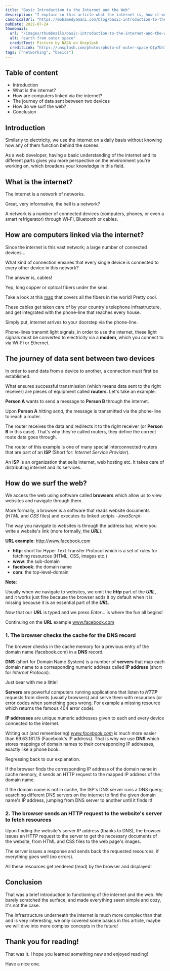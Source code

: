 ```yaml
---
title: "Basic Introduction to the Internet and the Web"
description: "I explain in this article what the internet is, how it works and what happens under the hood when you open a page using your web browser, as well as concepts like IP addresses, DNS, servers and HTTP."
canonicalUrl: "https://mohamedyamani.com/blog/basic-introduction-to-the-internet-and-the-web/"
pubDate: 2021-07-24
thumbnail:
  url: "/images/thumbnails/basic-introduction-to-the-internet-and-the-web.jpg"
  alt: "earth from outer space"
  creditText: Picture by NASA on Unsplash
  creditLink: "https://unsplash.com/photos/photo-of-outer-space-Q1p7bh3SHj8?&utm_medium=referral&utm_source=mohamedyamani.com"
tags: ["networking", "basics"]
---
```


## Table of content

- Introduction
- What is the internet?
- How are computers linked via the internet?
- The journey of data sent between two devices
- How do we surf the web?
- Conclusion

## Introduction

Similarly to electricity, we use the internet on a daily basis without knowing how any of them function behind the scenes.

As a web developer, having a basic understanding of the internet and its different parts gives you more perspective on the environment you're working on, which broadens your knowledge in this field.

## What is the internet?

The internet is a network of networks.

Great, very informative, the hell is a network?

A network is a number of connected devices (computers, phones, or even a smart refrigerator) through Wi-Fi, Bluetooth or cables.

## How are computers linked via the internet?

Since the internet is this vast network; a large number of connected devices…

What kind of connection ensures that every single device is connected to every other device in this network?

The answer is, cables!

Yep, long copper or optical fibers under the seas.

Take a look at this [map](https://www.submarinecablemap.com) that covers all the fibers in the world! Pretty cool.

These cables get taken care of by your country's telephone infrastructure, and get integrated with the phone-line that reaches every house.

Simply put, internet arrives to your doorstep via the phone-line.

Phone-lines transmit light signals, in order to use the internet, these light signals must be converted to electricity via a **modem**, which you connect to via Wi-Fi or Ethernet.

## The journey of data sent between two devices

In order to send data from a device to another, a connection must first be established.

What ensures successful transmission (which means data sent to the right receiver) are pieces of equipment called **routers**. Let's take an example:

**Person A** wants to send a message to **Person B** through the internet.

Upon **Person A** hitting _send_, the message is transmitted via the phone-line to reach a router.

The router receives the data and redirects it to the right receiver (or **Person B** in this case). That's why they're called routers, they define the correct route data goes through.

The router of this example is one of many special interconnected routers that are part of an **ISP** (Short for: _Internet Service Provider_).

An **ISP** is an organization that sells internet, web hosting etc. It takes care of distributing internet and its services.

## How do we surf the web?

We access the web using software called **browsers** which allow us to view websites and navigate through them.

More formally, a browser is a software that reads website documents (_HTML_ and _CSS_ files) and executes its linked scripts -_JavaScript_-

The way you navigate to websites is through the address bar, where you write a website's link (more formally, the **_URL_**):

**URL example**: http://www.facebook.com

- **http**: short for Hyper Text Transfer Protocol which is a set of rules for fetching resources (HTML, CSS, images etc.)
- **www**: the sub-domain
- **facebook**: the domain name
- **com**: the top-level-domain

**Note**:

Usually when we navigate to websites, we omit the **_http_** part of the **_URL_**, and it works just fine because the browser adds it by default when it is missing because it is an essential part of the **_URL_**.

Now that our **_URL_** is typed and we press _Enter_… is where the fun all begins!

Continuing on the **URL** example www.facebook.com

### 1. The browser checks the cache for the DNS record

The browser checks in the cache memory for a previous entry of the domain name (facebook.com) in a **DNS** record.

**DNS** (short for Domain Name System) is a number of **servers** that map each domain name to a corresponding numeric address called **IP address** (short for _Internet Protocol_).

Just bear with me a little!

**Servers** are powerful computers running applications that listen to **_HTTP_** requests from clients (usually browsers) and serve them with resources (or error codes when something goes wrong. For example a missing resource which returns the famous 404 error code).

**IP addresses** are unique numeric addresses given to each and every device connected to the internet.

Writing out (and remembering) *www.facebook.com* is much more easier than 69.63.181.15 (Facebook's IP address). That is why we use **DNS** which stores mappings of domain names to their corresponding IP addresses, exactly like a phone book.

Regressing back to our explanation.

If the browser finds the corresponding IP address of the domain name in cache memory, it sends an HTTP request to the mapped IP address of the domain name.

If the domain name is not in cache, the ISP's DNS server runs a DNS query; searching different DNS servers on the internet to find the given domain name's IP address, jumping from DNS server to another until it finds it!

### 2. The browser sends an HTTP request to the website's server to fetch resources

Upon finding the website's server IP address (thanks to DNS), the browser issues an HTTP request to the server to get the necessary documents of the website, from HTML and CSS files to the web page's images.

The server issues a response and sends back the requested resources, if everything goes well (no errors).

All these resources get rendered (read) by the browser and displayed!

## Conclusion

That was a brief introduction to functioning of the internet and the web. We barely scratched the surface, and made everything seem simple and cozy, it's not the case.

The infrastructure underneath the internet is much more complex than that and is very interesting, we only covered some basics in this article, maybe we will dive into more complex concepts in the future!

## Thank you for reading!

That was it. I hope you learned something new and enjoyed reading!

Have a nice one.
